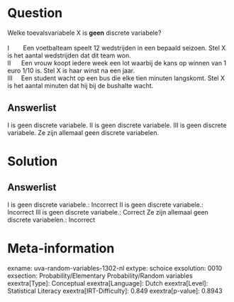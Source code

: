 Question
========

Welke toevalsvariabele X is **geen** discrete variabele?\
\
I        Een voetbalteam speelt 12 wedstrijden in een bepaald seizoen.
Stel X is het aantal wedstrijden dat dit team won.\
II      Een vrouw koopt iedere week een lot waarbij de kans op winnen
van 1 euro 1/10 is. Stel X is haar winst na een jaar.\
III     Een student wacht op een bus die elke tien minuten langskomt.
Stel X is het aantal minuten dat hij bij de bushalte wacht.

Answerlist
----------

I is geen discrete variabele.
II is geen discrete variabele.
III is geen discrete variabele.
Ze zijn allemaal geen discrete variabelen.

Solution
========

Answerlist
----------

I is geen discrete variabele.: Incorrect
II is geen discrete variabele.: Incorrect
III is geen discrete variabele.: Correct
Ze zijn allemaal geen discrete variabelen.: Incorrect

Meta-information
================
exname: uva-random-variables-1302-nl
extype: schoice
exsolution: 0010
exsection: Probability/Elementary Probability/Random variables
exextra[Type]: Conceptual
exextra[Language]: Dutch
exextra[Level]: Statistical Literacy
exextra[IRT-Difficulty]: 0.849
exextra[p-value]: 0.8943
